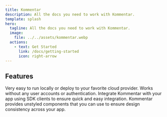 ```yaml
---
title: Kommentar
description: All the docs you need to work with Kommentar.
template: splash
hero:
  tagline: All the docs you need to work with Kommentar.
  image:
    file: ../../assets/kommentar.webp
  actions:
    - text: Get Started
      link: /docs/getting-started
      icon: right-arrow
---
```



## Features

<CardGrid>
  <Card title="Containerized">
    Very easy to run locally or deploy to your favorite cloud provider.
  </Card>
  <Card title="No Auth Needed">
    Works without any user accounts or authentication.
  </Card>
  <Card title="SDK Clients">
    Integrate Kommentar with your app using SDK clients to ensure quick and easy
    integration.
  </Card>
  <Card title="Unstyled Components">
    Kommentar provides unstyled components that you can use to ensure design
    consistency across your app.
  </Card>
</CardGrid>
